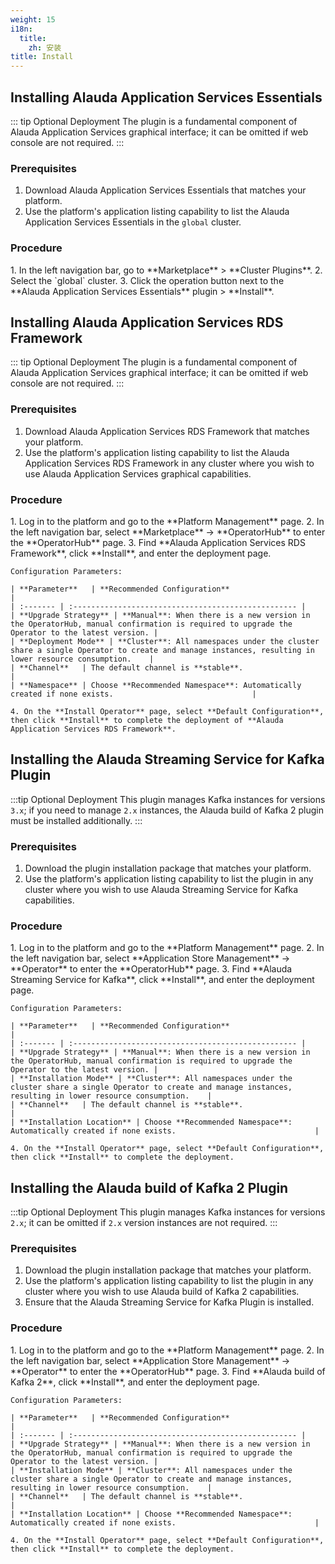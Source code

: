 ```yaml
---
weight: 15
i18n:
  title:
    zh: 安装
title: Install
---
```


## Installing Alauda Application Services Essentials

::: tip Optional Deployment
The plugin is a fundamental component of Alauda Application Services graphical interface; it can be omitted if web console are not required.
:::

### Prerequisites

1. Download Alauda Application Services Essentials that matches your platform.
2. Use the platform's application listing capability to list the Alauda Application Services Essentials in the `global` cluster.

### Procedure

<Tabs>
  <Tab label="Web Console">
    1. In the left navigation bar, go to **Marketplace** > **Cluster Plugins**.
    2. Select the `global` cluster.
    3. Click the operation button next to the **Alauda Application Services Essentials** plugin > **Install**.
  </Tab>
</Tabs>

## Installing Alauda Application Services RDS Framework

::: tip Optional Deployment
The plugin is a fundamental component of Alauda Application Services graphical interface; it can be omitted if web console are not required.
:::

### Prerequisites

1. Download Alauda Application Services RDS Framework that matches your platform.
2. Use the platform's application listing capability to list the Alauda Application Services RDS Framework in any cluster where you wish to use Alauda Application Services graphical capabilities.

### Procedure

<Tabs>
  <Tab label="Web Console">
    1. Log in to the platform and go to the **Platform Management** page.
    2. In the left navigation bar, select **Marketplace** -> **OperatorHub** to enter the **OperatorHub** page.
    3. Find **Alauda Application Services RDS Framework**, click **Install**, and enter the deployment page.

    Configuration Parameters:

    | **Parameter**   | **Recommended Configuration**                                            |
    | :------- | :-------------------------------------------------- |
    | **Upgrade Strategy** | **Manual**: When there is a new version in the OperatorHub, manual confirmation is required to upgrade the Operator to the latest version. |
    | **Deployment Mode** | **Cluster**: All namespaces under the cluster share a single Operator to create and manage instances, resulting in lower resource consumption.    |
    | **Channel**   | The default channel is **stable**.                           |
    | **Namespace** | Choose **Recommended Namespace**: Automatically created if none exists.                               |

    4. On the **Install Operator** page, select **Default Configuration**, then click **Install** to complete the deployment of **Alauda Application Services RDS Framework**.
  </Tab>
</Tabs>

## Installing the Alauda Streaming Service for Kafka Plugin

:::tip Optional Deployment
This plugin manages Kafka instances for versions `3.x`; if you need to manage `2.x` instances, the Alauda build of Kafka 2 plugin must be installed additionally.
:::

### Prerequisites

1. Download the plugin installation package that matches your platform.
2. Use the platform's application listing capability to list the plugin in any cluster where you wish to use Alauda Streaming Service for Kafka capabilities.

### Procedure

<Tabs>
  <Tab label="Web Console">
    1. Log in to the platform and go to the **Platform Management** page.
    2. In the left navigation bar, select **Application Store Management** -> **Operator** to enter the **OperatorHub** page.
    3. Find **Alauda Streaming Service for Kafka**, click **Install**, and enter the deployment page.

    Configuration Parameters:

    | **Parameter**   | **Recommended Configuration**                                            |
    | :------- | :-------------------------------------------------- |
    | **Upgrade Strategy** | **Manual**: When there is a new version in the OperatorHub, manual confirmation is required to upgrade the Operator to the latest version. |
    | **Installation Mode** | **Cluster**: All namespaces under the cluster share a single Operator to create and manage instances, resulting in lower resource consumption.    |
    | **Channel**   | The default channel is **stable**.                           |
    | **Installation Location** | Choose **Recommended Namespace**: Automatically created if none exists.                               |

    4. On the **Install Operator** page, select **Default Configuration**, then click **Install** to complete the deployment.
  </Tab>
</Tabs>



## Installing the Alauda build of Kafka 2 Plugin

:::tip Optional Deployment
This plugin manages Kafka instances for versions `2.x`; it can be omitted if `2.x` version instances are not required.
:::

### Prerequisites

1. Download the plugin installation package that matches your platform.
2. Use the platform's application listing capability to list the plugin in any cluster where you wish to use Alauda build of Kafka 2 capabilities.
3. Ensure that the Alauda Streaming Service for Kafka Plugin is installed.

### Procedure

<Tabs>
  <Tab label="Web Console">
    1. Log in to the platform and go to the **Platform Management** page.
    2. In the left navigation bar, select **Application Store Management** -> **Operator** to enter the **OperatorHub** page.
    3. Find **Alauda build of Kafka 2**, click **Install**, and enter the deployment page.

    Configuration Parameters:

    | **Parameter**   | **Recommended Configuration**                                            |
    | :------- | :-------------------------------------------------- |
    | **Upgrade Strategy** | **Manual**: When there is a new version in the OperatorHub, manual confirmation is required to upgrade the Operator to the latest version. |
    | **Installation Mode** | **Cluster**: All namespaces under the cluster share a single Operator to create and manage instances, resulting in lower resource consumption.    |
    | **Channel**   | The default channel is **stable**.                           |
    | **Installation Location** | Choose **Recommended Namespace**: Automatically created if none exists.                               |

    4. On the **Install Operator** page, select **Default Configuration**, then click **Install** to complete the deployment.
  </Tab>
</Tabs>
